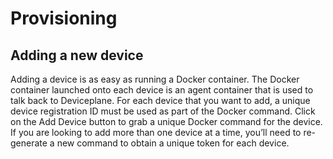 
<Docs title="Provisioning">

# Provisioning

## Adding a new device

Adding a device is as easy as running a Docker container. The Docker container launched onto each device is an agent container that is used to talk back to Deviceplane. For each device that you want to add, a unique device registration ID must be used as part of the Docker command. Click on the Add Device button to grab a unique Docker command for the device. If you are looking to add more than one device at a time, you’ll need to re-generate a new command to obtain a unique token for each device.

</Docs>
